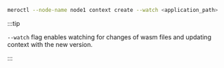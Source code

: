 ```bash title="Terminal"
meroctl --node-name node1 context create --watch <application_path>
```

:::tip

`--watch` flag enables watching for changes of wasm files and updating context
with the new version.

:::
